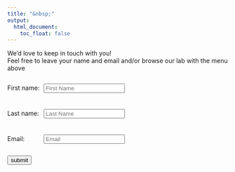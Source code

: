 ```yaml
---
title: "&nbsp;"
output:
  html_document:
    toc_float: false
---
```

<script langauge="JavaScript" src="submitHandler.js"></script>

<style>
form  { display: table;      }
p     { display: table-row;  }
label { display: table-cell; }
input { display: table-cell; margin: 10px}
</style>

<p>
We'd love to keep in touch with you! 
</p>

<p>
Feel free to leave your name and email and/or browse our lab with the menu above
</p>

<br>

<form
    id="my-form"
    method="POST"
    action="https://script.google.com/macros/s/AKfycbwsPxcmkGoYszkWyVUx0VuXL90Cy0akeSwv_npTcFS8qVqaOBF6fRK32PD3XIjG2v0w/exec">

<p>
  <label for="fname">First name:</label>
  <input name="fname" type="fname" placeholder="First Name" required>
</p> <br>
<p>
  <label for="lname">Last name:</label>
  <input name="lname" type="lname" placeholder="Last Name" required>
</p><br>
<p>
  <label for="email">Email:</label>
  <input name="email" type="email" placeholder="Email" required>
</p><br>
<button type="submit">submit</button>
</form>
